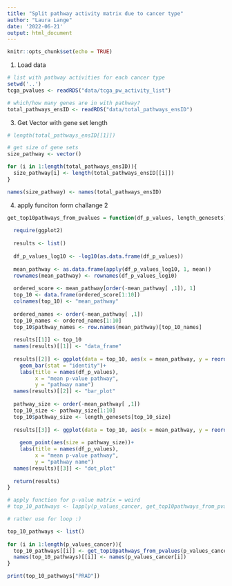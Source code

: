 ```yaml
---
title: "Split pathway activity matrix due to cancer type"
author: "Laura Lange"
date: '2022-06-21'
output: html_document
---
```


```r
knitr::opts_chunk$set(echo = TRUE)
```

1. Load data

```r
# list with pathway activities for each cancer type 
setwd('..')
tcga_pvalues <- readRDS("data/tcga_pw_activity_list")

# which/how many genes are in with pathway?
total_pathways_ensID <- readRDS("data/total_pathways_ensID")
```


3. Get Vector with gene set length 

```r
# length(total_pathways_ensID[[1]])

# get size of gene sets 
size_pathway <- vector()

for (i in 1:length(total_pathways_ensID)){
  size_pathway[i] <- length(total_pathways_ensID[[i]])
}

names(size_pathway) <- names(total_pathways_ensID)
```

4. apply funciton form challange 2

```r
get_top10pathways_from_pvalues = function(df_p_values, length_genesets) {
  
  require(ggplot2)
  
  results <- list()
    
  df_p_values_log10 <- -log10(as.data.frame(df_p_values))
    
  mean_pathway <- as.data.frame(apply(df_p_values_log10, 1, mean))
  rownames(mean_pathway) <- rownames(df_p_values_log10)
  
  ordered_score <- mean_pathway[order(-mean_pathway[ ,1]), 1]
  top_10 <- data.frame(ordered_score[1:10])
  colnames(top_10) <- "mean_pathway"
  
  ordered_names <- order(-mean_pathway[ ,1])
  top_10_names <- ordered_names[1:10]
  top_10$pathway_names <- row.names(mean_pathway)[top_10_names]
  
  results[[1]] <- top_10
  names(results)[[1]] <- "data_frame"
  
  results[[2]] <- ggplot(data = top_10, aes(x = mean_pathway, y = reorder(pathway_names, mean_pathway)))+
    geom_bar(stat = "identity")+
    labs(title = names(df_p_values),
         x = "mean p-value pathway",
         y = "pathway name")
  names(results)[[2]] <- "bar_plot"
  
  pathway_size <- order(-mean_pathway[ ,1])
  top_10_size <- pathway_size[1:10]
  top_10$pathway_size <- length_genesets[top_10_size]
  
  results[[3]] <- ggplot(data = top_10, aes(x = mean_pathway, y = reorder(pathway_names,
                                                                          mean_pathway)))+
    geom_point(aes(size = pathway_size))+
    labs(title = names(df_p_values),
         x = "mean p-value pathway",
         y = "pathway name")
  names(results)[[3]] <- "dot_plot"
  
  return(results)
}
```

```r
# apply function for p-value matrix = weird 
# top_10_pathways <- lapply(p_values_cancer, get_top10pathways_from_pvalues, length_genesets = size_pathway)

# rather use for loop :)

top_10_pathways <- list()
  
for (i in 1:length(p_values_cancer)){
  top_10_pathways[[i]] <- get_top10pathways_from_pvalues(p_values_cancer[i], size_pathway)
  names(top_10_pathways)[[i]] <- names(p_values_cancer[i])
}

print(top_10_pathways["PRAD"])
```

